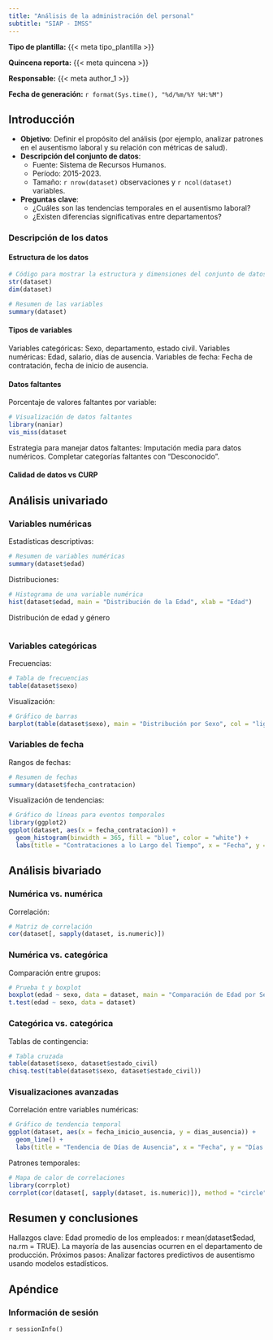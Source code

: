 ```yaml
---
title: "Análisis de la administración del personal"
subtitle: "SIAP - IMSS"
---
```


**Tipo de plantilla:** {{< meta tipo_plantilla >}}

**Quincena reporta:** {{< meta quincena >}}

**Responsable:** {{< meta author_1 >}}

**Fecha de generación:** `r format(Sys.time(), "%d/%m/%Y %H:%M")`

<!-- Location of this qmd script is: -->

<!-- ~/Documents/work/science/devel/github/antoniojbt/oferta_educativa_laboral/oferta_educativa_laboral/report/template_qmd -->

## Introducción

-   **Objetivo**: Definir el propósito del análisis (por ejemplo, analizar patrones en el ausentismo laboral y su relación con métricas de salud).
-   **Descripción del conjunto de datos**:
    -   Fuente: Sistema de Recursos Humanos.
    -   Período: 2015-2023.
    -   Tamaño: `r nrow(dataset)` observaciones y `r ncol(dataset)` variables.
-   **Preguntas clave**:
    -   ¿Cuáles son las tendencias temporales en el ausentismo laboral?
    -   ¿Existen diferencias significativas entre departamentos?

### Descripción de los datos

#### Estructura de los datos

```r
# Código para mostrar la estructura y dimensiones del conjunto de datos
str(dataset)
dim(dataset)

# Resumen de las variables
summary(dataset)
```

#### Tipos de variables

Variables categóricas: Sexo, departamento, estado civil.
Variables numéricas: Edad, salario, días de ausencia.
Variables de fecha: Fecha de contratación, fecha de inicio de ausencia.

#### Datos faltantes

Porcentaje de valores faltantes por variable:

```r
# Visualización de datos faltantes
library(naniar)
vis_miss(dataset
```

Estrategia para manejar datos faltantes: Imputación media para datos numéricos.
Completar categorías faltantes con "Desconocido".

#### Calidad de datos vs CURP

## Análisis univariado

### Variables numéricas

Estadísticas descriptivas:

```r
# Resumen de variables numéricas
summary(dataset$edad)
```

Distribuciones:

```r
# Histograma de una variable numérica
hist(dataset$edad, main = "Distribución de la Edad", xlab = "Edad")
```

Distribución de edad y género

```r

```

### Variables categóricas

Frecuencias:

```r
# Tabla de frecuencias
table(dataset$sexo)
```

Visualización:

```r
# Gráfico de barras
barplot(table(dataset$sexo), main = "Distribución por Sexo", col = "lightblue")
```

### Variables de fecha

Rangos de fechas:

```r
# Resumen de fechas
summary(dataset$fecha_contratacion)
```

Visualización de tendencias:

```r
# Gráfico de líneas para eventos temporales
library(ggplot2)
ggplot(dataset, aes(x = fecha_contratacion)) +
  geom_histogram(binwidth = 365, fill = "blue", color = "white") +
  labs(title = "Contrataciones a lo Largo del Tiempo", x = "Fecha", y = "Conteo")
```

## Análisis bivariado

### Numérica vs. numérica

Correlación:

```r
# Matriz de correlación
cor(dataset[, sapply(dataset, is.numeric)])
```

### Numérica vs. categórica

Comparación entre grupos:

```r
# Prueba t y boxplot
boxplot(edad ~ sexo, data = dataset, main = "Comparación de Edad por Sexo")
t.test(edad ~ sexo, data = dataset)
```

### Categórica vs. categórica

Tablas de contingencia:

```r
# Tabla cruzada
table(dataset$sexo, dataset$estado_civil)
chisq.test(table(dataset$sexo, dataset$estado_civil))
```

### Visualizaciones avanzadas

Correlación entre variables numéricas:

```r
# Gráfico de tendencia temporal
ggplot(dataset, aes(x = fecha_inicio_ausencia, y = dias_ausencia)) +
  geom_line() +
  labs(title = "Tendencia de Días de Ausencia", x = "Fecha", y = "Días de Ausencia")
```

Patrones temporales:

```r
# Mapa de calor de correlaciones
library(corrplot)
corrplot(cor(dataset[, sapply(dataset, is.numeric)]), method = "circle")
```

## Resumen y conclusiones

Hallazgos clave: Edad promedio de los empleados: r mean(dataset\$edad, na.rm = TRUE).
La mayoría de las ausencias ocurren en el departamento de producción.
Próximos pasos: Analizar factores predictivos de ausentismo usando modelos estadísticos.

## Apéndice

### Información de sesión

`r sessionInfo()`
